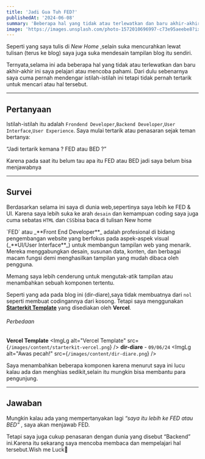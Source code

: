 ```yaml
---
title: 'Jadi Gua Tuh FED?'
publishedAt: '2024-06-08'
summary: 'Beberapa hal yang tidak atau terlewatkan dan baru akhir-akhir ini saya pelajari atau mencoba pahami.'
image: 'https://images.unsplash.com/photo-1572010696997-c73e95aeebe8?ixlib=rb-4.0.3&ixid=M3wxMjA3fDB8MHxwaG90by1wYWdlfHx8fGVufDB8fHx8fA==&auto'
---
```


Seperti yang saya tulis di *New Home* ,selain suka mencurahkan lewat tulisan (terus ke blog) 
saya juga suka mendesain tampilan blog itu sendiri.

Ternyata,selama ini ada beberapa hal yang tidak atau terlewatkan dan baru akhir-akhir ini saya pelajari atau mencoba pahami.
Dari dulu sebenarnya saya cuma pernah mendengar istilah-istilah ini tetapi tidak pernah tertarik untuk mencari atau hal tersebut.

<hr className='border-neutral-300 dark:border-neutral-800' />

## Pertanyaan

Istilah-istilah itu adalah `Frondend Developer`,`Backend Developer`,`User Interface`,`User Experience`.
Saya mulai tertarik atau penasaran sejak teman bertanya:

<StabiloBiru>“Jadi tertarik kemana ? FED atau BED ?”</StabiloBiru>

Karena pada saat itu belum tau apa itu FED atau BED jadi saya belum bisa menjawabnya

<hr className='border-neutral-300 dark:border-neutral-800' />

## Survei

Berdasarkan selama ini saya di dunia web,sepertinya saya lebih ke FED & UI.
Karena saya lebih suka ke arah `desain` dan kemampuan coding saya juga cuma sebatas `HTML` dan `CSS`bisa baca di tulisan New home

<Relatepost linkin='new-home' />

<Cbox href='https://www.dewaweb.com/blog/front-end-developer/#Apa_itu_Front_End_Developer' source='dewaweb'>
        `FED` atau _**Front End Developer**_ adalah <StabiloBiru>profesional</StabiloBiru> di bidang pengembangan website yang berfokus pada 
        aspek-aspek visual (_**UI/User Interface**_) untuk membangun tampilan web yang menarik. 
        Mereka menggabungkan desain, susunan data, konten, dan berbagai macam fungsi demi menghasilkan tampilan yang mudah dibaca oleh pengguna.
</Cbox>


Memang saya lebih cenderung untuk mengutak-atik tampilan atau menambahkan sebuah komponen tertentu.

Seperti yang ada pada blog ini (dir-diare),saya tidak membuatnya dari `nol` seperti membuat codingannya dari kosong.
Tetapi saya menggunakan <a href='https://github.com/vercel/next.js/tree/canary/examples/starter-kit' target='_blank'>**Starterkit Template**</a> yang disediakan oleh **Vercel**.

###### Perbedaan 

**Vercel Template**
<ImgLg
    alt="Vercel Template"
    src={`/images/content/starterkit-vercel.png`}
/>
**dir-diare** - `09/06/24`
<ImgLg
    alt="Awas pecah!"
    src={`/images/content/dir-diare.png`}
/>

Saya menambahkan beberapa komponen karena menurut saya ini lucu kalau ada dan menghias sedikit,selain itu mungkin bisa membantu para pengunjung.

<hr className='border-neutral-300 dark:border-neutral-800' />

## Jawaban 

Mungkin kalau ada yang mempertanyakan lagi *“saya itu lebih ke FED atau BED”* , saya akan menjawab FED.

Tetapi saya juga cukup penasaran dengan dunia yang disebut “Backend” ini.Karena itu sekarang saya mencoba membaca dan mempelajari hal tersebut.Wish me Luck🫰